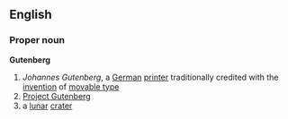 ==English==

===Proper noun===
{{wikipedia}}
'''Gutenberg'''
# ''Johannes Gutenberg'', a [[German]] [[printer]] traditionally credited with the [[invention]] of [[movable type]]
# [[Project Gutenberg]]
# a [[lunar]] [[crater]]
{{wikipediapar|Gutenberg (crater)}}